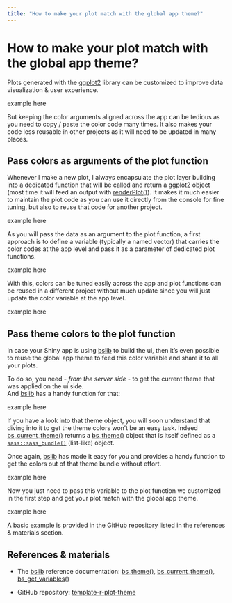 ```yaml
---
title: "How to make your plot match with the global app theme?"
---
```


# How to make your plot match with the global app theme?

Plots generated with the [ggplot2](https://ggplot2.tidyverse.org/) library can be customized to improve data visualization & user experience.

example here

But keeping the color arguments aligned across the app can be tedious as you need to copy / paste the color code many times. It also makes your code less reusable in other projects as it will need to be updated in many places.

## Pass colors as arguments of the plot function

Whenever I make a new plot, I always encapsulate the plot layer building into a dedicated function that will be called and return a [ggplot2](https://ggplot2.tidyverse.org/) object (most time it will feed an output with [renderPlot()](https://shiny.posit.co/r/reference/shiny/latest/renderplot.html)). It makes it much easier to maintain the plot code as you can use it directly from the console for fine tuning, but also to reuse that code for another project.

example here

As you will pass the data as an argument to the plot function, a first approach is to define a variable (typically a named vector) that carries the color codes at the app level and pass it as a parameter of dedicated plot functions.

example here

With this, colors can be tuned easily across the app and plot functions can be reused in a different project without much update since you will just update the color variable at the app level.

example here

## Pass theme colors to the plot function

In case your Shiny app is using [bslib](https://rstudio.github.io/bslib/) to build the ui, then it's even possible to reuse the global app theme to feed this color variable and share it to all your plots.

To do so, you need - *from the server side* - to get the current theme that was applied on the ui side.\
And [bslib](https://rstudio.github.io/bslib/) has a handy function for that:

example here

If you have a look into that theme object, you will soon understand that diving into it to get the theme colors won't be an easy task. Indeed [bs_current_theme()](https://rstudio.github.io/bslib/reference/bs_current_theme.html) returns a [bs_theme()](https://rstudio.github.io/bslib/reference/bs_theme.html) object that is itself defined as a [`sass::sass_bundle()`](https://rstudio.github.io/sass/reference/sass_layer.html) (list-like) object.

Once again, [bslib](https://rstudio.github.io/bslib/) has made it easy for you and provides a handy function to get the colors out of that theme bundle without effort.

example here

Now you just need to pass this variable to the plot function we customized in the first step and get your plot match with the global app theme.

example here

A basic example is provided in the GitHub repository listed in the references & materials section.

## References & materials

-   The [bslib](https://rstudio.github.io/bslib/) reference documentation: [bs_theme()](https://rstudio.github.io/bslib/reference/bs_theme.html), [bs_current_theme()](https://rstudio.github.io/bslib/reference/bs_current_theme.html), [bs_get_variables()](https://rstudio.github.io/bslib/reference/bs_get_variables.html)

-   GitHub repository: [template-r-plot-theme](https://github.com/thekangaroofactory/template-r-plot-theme)
